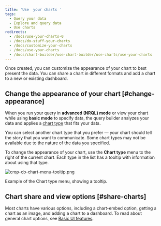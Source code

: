 ```yaml
---
title: 'Use  your charts '
tags:
  - Query your data
  - Explore and query data
  - Use charts
redirects:
  - /docs/use-your-charts-0
  - /docs/do-stuff-your-charts
  - /docs/customize-your-charts
  - /docs/use-your-charts
  - /docs/chart-builder/use-chart-builder/use-charts/use-your-charts
---
```


Once created, you can customize the appearance of your chart to best present the data. You can share a chart in different formats and add a chart to a new or existing dashboard.

## Change the appearance of your chart [#change-appearance]

When you run your query in **advanced (NRQL) mode** or view your chart while using **basic mode** to specify data, the query builder analyzes your data and applies a [chart type](/docs/insights/use-insights-ui/manage-dashboards/insights-chart-types) that fits your data.

You can select another chart type that you prefer — your chart should tell the story that you want to communicate. Some chart types may not be available due to the nature of the data you specified.

To change the appearance of your chart, use the **Chart type** menu to the right of the current chart. Each type in the list has a tooltip with information about using that type.

![crop-cb-chart-menu-tooltip.png](./images/crop-cb-chart-menu-tooltip_0.png "crop-cb-chart-menu-tooltip.png")

Example of the Chart type menu, showing a tooltip.

## Chart share and view options [#share-charts]

Most charts have various options, including a chart-embed option, getting a chart as an image, and adding a chart to a dashboard. To read about general chart options, see [Basic UI features](/docs/new-relic-one/use-new-relic-one/get-started/new-relic-one-core-ui-components).
